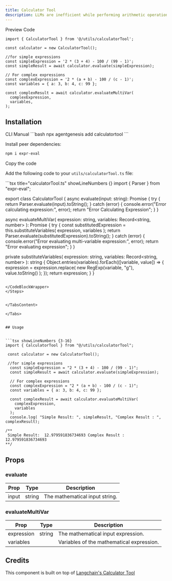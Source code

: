 ```yaml
---
title: Calculator Tool
description: LLMs are inefficient while performing arithmetic operations. The Calculator Tool is a simple and efficient tool for performing arithmetic operations.
---
```


<Tabs defaultValue="preview">

<TabsList>
  <TabsTrigger value="preview">Preview</TabsTrigger>
  <TabsTrigger value="code">Code</TabsTrigger>
</TabsList>

<TabsContent value="preview">
  <ComponentPreviewTemp>
    <CalculatorToolDemo />
  </ComponentPreviewTemp>
</TabsContent>

<TabsContent value="code">

<CodeBlockWrapper>

```tsx showLineNumbers {3-16}
import { CalculatorTool } from '@/utils/calculatorTool';

const calculator = new CalculatorTool();

//for simple expressions
const simpleExpression = '2 * (3 + 4) - 100 / (99 - 1)';
const simpleResult = await calculator.evaluate(simpleExpression);

// For complex expressions
const complexExpression = '2 * (a + b) - 100 / (c - 1)';
const variables = { a: 3, b: 4, c: 99 };

const complexResult = await calculator.evaluateMultiVar(
  complexExpression,
  variables,
);
```

</CodeBlockWrapper>

</TabsContent>

</Tabs>

## Installation
<Tabs defaultValue="CLI">

<TabsList>
  <TabsTrigger value="CLI">CLI</TabsTrigger>
  <TabsTrigger value="Manual">Manual</TabsTrigger>
</TabsList>

<TabsContent value="CLI">
```bash
npx agentgenesis add calculatortool
```

</TabsContent>

<TabsContent value="Manual">

<Steps>

<Step>Install peer dependencies:</Step>

```bash
npm i expr-eval
```

<Step>Copy the code</Step>

Add the following code to your `utils/calculatorTool.ts` file:

<CodeBlockWrapper>
```tsx title="calculatorTool.ts" showLineNumbers {}
import { Parser } from "expr-eval";

export class CalculatorTool {
  async evaluate(input: string): Promise<string> {
    try {
      return Parser.evaluate(input).toString();
    } catch (error) {
      console.error("Error calculating expression:", error);
      return "Error Calculating Expression";
    }
  }

  async evaluateMultiVar(
    expression: string,
    variables: Record<string, number>
  ): Promise<string> {
    try {
      const substitutedExpression = this.substituteVariables(
        expression,
        variables
      );
      return Parser.evaluate(substitutedExpression).toString();
    } catch (error) {
      console.error("Error evaluating multi-variable expression:", error);
      return "Error evaluating expression";
    }
  }

  private substituteVariables(
    expression: string,
    variables: Record<string, number>
  ): string {
    Object.entries(variables).forEach(([variable, value]) => {
      expression = expression.replace(
        new RegExp(variable, "g"),
        value.toString()
      );
    });
    return expression;
  }
}


```

</CodeBlockWrapper>
</Steps>


</TabsContent>

</Tabs>


## Usage


```tsx showLineNumbers {3-16}
import { CalculatorTool } from "@/utils/calculatorTool";

 const calculator = new CalculatorTool();

 //for simple expressions
  const simpleExpression = "2 * (3 + 4) - 100 / (99 - 1)";
  const simpleResult = await calculator.evaluate(simpleExpression);

  // For complex expressions
  const complexExpression = "2 * (a + b) - 100 / (c - 1)";
  const variables = { a: 3, b: 4, c: 99 };

  const complexResult = await calculator.evaluateMultiVar(
    complexExpression,
    variables
  );
  console.log( "Simple Result: ", simpleResult, "Complex Result : ", complexResult);

/**
 Simple Result:  12.979591836734693 Complex Result :  12.979591836734693
**/
```
## Props

### evaluate

| Prop       | Type   | Description                              |
| ---------- | ------ | ---------------------------------------- |
| input      | string | The mathematical input string.            |


### evaluateMultiVar

| Prop       | Type                    | Description                              |
| ---------- | ----------------------- | ---------------------------------------- |
| expression | string                  | The mathematical input expression.       |
| variables  |                         | Variables of the mathematical expression.|




## Credits

This component is built on top of [Langchain's Calculator Tool](https://v02.api.js.langchain.com/classes/langchain_community_tools_calculator.Calculator.html)


